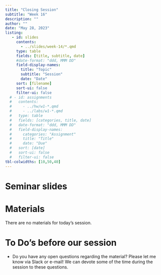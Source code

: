 ```yaml
---
title: "Closing Session"
subtitle: "Week 16"
description: ""
author: ""
date: "May 28, 2023"
listing:
   - id: slides
     contents:
       - ../slides/week-14/*.qmd
     type: table
     fields: [title, subtitle, date]
     #date-format: "ddd, MMM DD"
     field-display-names:
       title: "Topic"
       subtitle: "Session"
       date: "Date"
     sort: [filename]
     sort-ui: false
     filter-ui: false
  # - id: assignments
  #   contents:
  #     - ../hw/w1-*.qmd
  #     - ../labs/w1-*.qmd
  #   type: table
  #   fields: [categories, title, date]
  #   date-format: "ddd, MMM DD"
  #   field-display-names:
  #     categories: "Assignment"
  #     title: "Title"
  #     date: "Due"
  #   sort: [date]
  #   sort-ui: false
  #   filter-ui: false
tbl-colwidths: [10,50,40]
---
```


# Seminar slides

::: {#slides}
:::

# Materials

There are no materials for today's session.

# To Do's before our session

- Do you have any open questions regarding the material? Please let me know via Slack or e-mail! We can devote some of the time during the session to these questions.